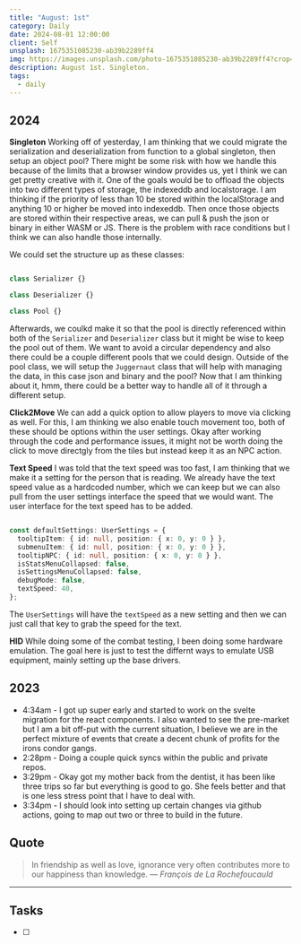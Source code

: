 ```yaml
---
title: "August: 1st"
category: Daily
date: 2024-08-01 12:00:00
client: Self
unsplash: 1675351085230-ab39b2289ff4
img: https://images.unsplash.com/photo-1675351085230-ab39b2289ff4?crop=entropy&cs=srgb&fm=jpg&ixid=MnwzNjM5Nzd8MHwxfHJhbmRvbXx8fHx8fHx8fDE2ODE3NDg2ODY&ixlib=rb-4.0.3&q=85
description: August 1st. Singleton.
tags:
  - daily
---
```


## 2024

**Singleton**
Working off of yesterday, I am thinking that we could migrate the serialization and deserialization from function to a global singleton, then setup an object pool?
There might be some risk with how we handle this because of the limits that a browser window provides us, yet I think we can get pretty creative with it.
One of the goals would be to offload the objects into two different types of storage, the indexeddb and localstorage.
I am thinking if the priority of less than 10 be stored within the localStorage and anything 10 or higher be moved into indexeddb.
Then once those objects are stored within their respective areas, we can pull & push the json or binary in either WASM or JS.
There is the problem with race conditions but I think we can also handle those internally. 

We could set the structure up as these classes:

```ts

class Serializer {}

class Deserializer {}

class Pool {}

```

Afterwards, we coulkd make it so that the pool is directly referenced within both of the `Serializer` and `Deserializer` class but it might be wise to keep the pool out of them.
We want to avoid a circular dependency and also there could be a couple different pools that we could design.
Outside of the pool class, we will setup the `Juggernaut` class that will help with managing the data, in this case json and binary and the pool?
Now that I am thinking about it, hmm, there could be a better way to handle all of it through a different setup.

**Click2Move**
We can add a quick option to allow players to move via clicking as well.
For this, I am thinking we also enable touch movement too, both of these should be options within the user settings.
Okay after working through the code and performance issues, it might not be worth doing the click to move directgly from the tiles but instead keep it as an NPC action.

**Text Speed**
I was told that the text speed was too fast, I am thinking that we make it a setting for the person that is reading.
We already have the text speed value as a hardcoded number, which we can keep but we can also pull from the user settings interface the speed that we would want.
The user interface for the text speed has to be added.

```ts

const defaultSettings: UserSettings = {
  tooltipItem: { id: null, position: { x: 0, y: 0 } },
  submenuItem: { id: null, position: { x: 0, y: 0 } },
  tooltipNPC: { id: null, position: { x: 0, y: 0 } },
  isStatsMenuCollapsed: false,
  isSettingsMenuCollapsed: false,
  debugMode: false,
  textSpeed: 40,
};

```

The `UserSettings` will have the `textSpeed` as a new setting and then we can just call that key to grab the speed for the text.



**HID**
While doing some of the combat testing, I been doing some hardware emulation.
The goal here is just to test the differnt ways to emulate USB equipment, mainly setting up the base drivers.


## 2023
- 4:34am - I got up super early and started to work on the svelte migration for the react components. I also wanted to see the pre-market but I am a bit off-put with the current situation, I believe we are in the perfect mixture of events that create a decent chunk of profits for the irons condor gangs.
- 2:28pm - Doing a couple quick syncs within the public and private repos. 
- 3:29pm - Okay got my mother back from the dentist, it has been like three trips so far but everything is good to go. She feels better and that is one less stress point that I have to deal with.
- 3:34pm - I should look into setting up certain changes via github actions, going to map out two or three to build in the future.

## Quote

> In friendship as well as love, ignorance very often contributes more to our happiness than knowledge.
> — <cite>François de La Rochefoucauld</cite>

---

## Tasks

- [ ]